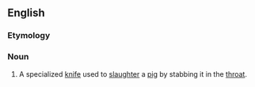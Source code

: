 ==English==

===Etymology===
{{rfe|lang=en}}

===Noun===
{{head|en|noun|head=[[pig]] [[sticker]]}}

# A specialized [[knife]] used to [[slaughter]] a [[pig]] by stabbing it in the [[throat]].